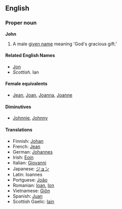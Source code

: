 ==English==
===Proper noun===
'''John'''

#A male [[given name]] meaning 'God's gracious gift.'

====Related English Names====
*[[Jon]]
*''Scottish.'' Ian

====Female equivalents====
*[[Jean]], [[Joan]], [[Joanna]], [[Joanne]]<!--please confirm these-->

====Diminutives====
*[[Johnnie]], [[Johnny]]

====Translations====
*Finnish: [[Johan]]
*French: [[Jean#French|Jean]]
*German: [[Johannes]]
*Irish: [[Eoin]]
*Italian: [[Giovanni]]
*Japanese: [[ジョン]]
*Latin: Ioannes
*Portguese: [[João]]
*Romanian: [[Ioan]], [[Ion]]
*Vietnamese: [[Giôn]]
*Spanish: [[Juan]]
*Scottish Gaelic: [[Iain]]